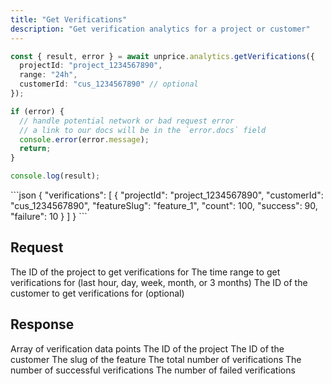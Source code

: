 ```yaml
---
title: "Get Verifications"
description: "Get verification analytics for a project or customer"
---
```


<RequestExample>

```ts
const { result, error } = await unprice.analytics.getVerifications({
  projectId: "project_1234567890",
  range: "24h",
  customerId: "cus_1234567890" // optional
});

if (error) {
  // handle potential network or bad request error
  // a link to our docs will be in the `error.docs` field
  console.error(error.message);
  return;
}

console.log(result);
```

</RequestExample>

<ResponseExample>
```json
{
  "verifications": [
    {
      "projectId": "project_1234567890",
      "customerId": "cus_1234567890",
      "featureSlug": "feature_1",
      "count": 100,
      "success": 90,
      "failure": 10
    }
  ]
}
```
</ResponseExample>

## Request

<ParamField body="projectId" type="string" required>
    The ID of the project to get verifications for
</ParamField>

<ParamField body="range" type="string" enum="60m,24h,7d,30d,90d" required>
    The time range to get verifications for (last hour, day, week, month, or 3 months)
</ParamField>

<ParamField body="customerId" type="string">
    The ID of the customer to get verifications for (optional)
</ParamField>

## Response

<ResponseField name="verifications" type="array" required>
    Array of verification data points
</ResponseField>

<ResponseField name="verifications[].projectId" type="string" required>
    The ID of the project
</ResponseField>

<ResponseField name="verifications[].customerId" type="string">
    The ID of the customer
</ResponseField>

<ResponseField name="verifications[].featureSlug" type="string" required>
    The slug of the feature
</ResponseField>

<ResponseField name="verifications[].count" type="number" required>
    The total number of verifications
</ResponseField>

<ResponseField name="verifications[].success" type="number" required>
    The number of successful verifications
</ResponseField>

<ResponseField name="verifications[].failure" type="number" required>
    The number of failed verifications
</ResponseField>
